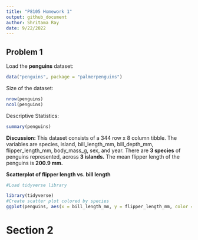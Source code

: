 ```yaml
---
title: "P8105 Homework 1"
output: github_document
author: Shritama Ray
date: 9/22/2022
---
```


## Problem 1

Load the **penguins** dataset:

```r
data("penguins", package = "palmerpenguins")
```

Size of the dataset:
```r
nrow(penguins)
ncol(penguins)
```

Descriptive Statistics:
```r
summary(penguins)
```

**Discussion:**
This dataset consists of a 344 row x 8 column tibble.
The variables are species, island, bill_length_mm, bill_depth_mm, flipper_length_mm, body_mass_g, sex, and year. There are **3 species** of penguins represented, across **3 islands.** The mean flipper length of the penguins is **200.9 mm.** 

**Scatterplot of flipper length vs. bill length**
```r
#Load tidyverse library
```
```r
library(tidyverse)
#Create scatter plot colored by species
ggplot(penguins, aes(x = bill_length_mm, y = flipper_length_mm, color = species)) + geom_point()
```

# Section 2


